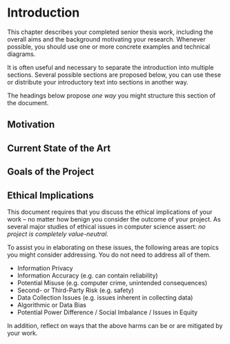 # Introduction

This chapter describes your completed senior thesis work,
including the overall aims  and the background motivating your research. Whenever
possible, you should use one or more concrete examples and technical diagrams.

It is often useful and necessary to separate the introduction into multiple sections.
Several possible sections are proposed below, you can use these or distribute your
introductory text into sections in another way.

The headings below propose _one way_ you might structure this section of the document.

## Motivation

## Current State of the Art

## Goals of the Project

## Ethical Implications

This document requires that you discuss the ethical implications of your work -- no
matter how benign you consider the outcome of your project. As several major studies
of ethical issues in computer science assert: _no project is completely value-neutral_.

To assist you in elaborating on these issues, the following areas are topics you might
consider addressing. You do not need to address all of them.

* Information Privacy
* Information Accuracy (e.g. can contain reliability)
* Potential Misuse (e.g. computer crime, unintended consequences)
* Second- or Third-Party Risk (e.g. safety)
* Data Collection Issues (e.g. issues inherent in collecting data)
* Algorithmic or Data Bias
* Potential Power Difference / Social Imbalance / Issues in Equity

In addition, reflect on ways that the above harms can be or are mitigated by your work.
